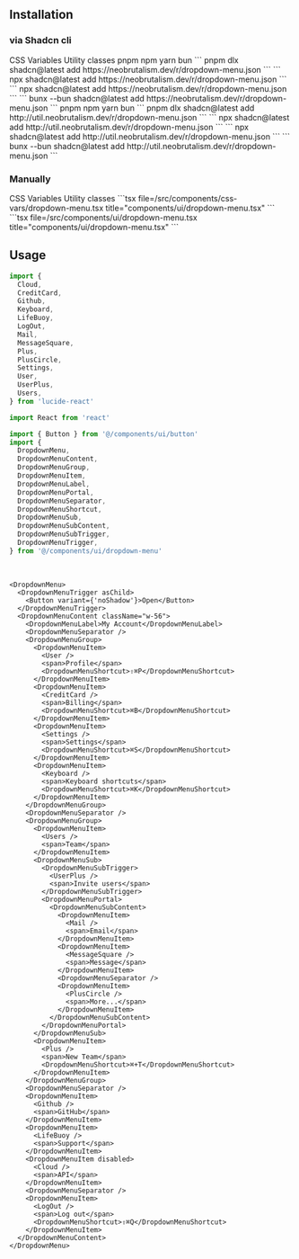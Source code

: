## Installation

### via Shadcn cli

<Tabs defaultValue="css-vars" className="w-full">
  <TabsList className="grid w-full grid-cols-2">
    <TabsTrigger value="css-vars">CSS Variables</TabsTrigger>
    <TabsTrigger value="util">Utility classes</TabsTrigger>
  </TabsList>
  <TabsContent value="css-vars">
    <Tabs defaultValue="pnpm" className="w-full">
      <TabsList className="grid w-full grid-cols-4">
        <TabsTrigger value="pnpm">pnpm</TabsTrigger>
        <TabsTrigger value="npm">npm</TabsTrigger>
        <TabsTrigger value="yarn">yarn</TabsTrigger>
        <TabsTrigger value="bun">bun</TabsTrigger>
      </TabsList>
      <TabsContent value="pnpm">
      ```
      pnpm dlx shadcn@latest add https://neobrutalism.dev/r/dropdown-menu.json
      ```
      </TabsContent>
      <TabsContent value="npm">
      ```
      npx shadcn@latest add https://neobrutalism.dev/r/dropdown-menu.json
      ```
      </TabsContent>
      <TabsContent value="yarn">
      ```
      npx shadcn@latest add https://neobrutalism.dev/r/dropdown-menu.json
      ```
      </TabsContent>
      <TabsContent value="bun">
      ```
      bunx --bun shadcn@latest add https://neobrutalism.dev/r/dropdown-menu.json
      ```
      </TabsContent>
    </Tabs>
  </TabsContent>
  <TabsContent value="util">
    <Tabs defaultValue="pnpm" className="w-full">
      <TabsList className="grid w-full grid-cols-4">
        <TabsTrigger value="pnpm">pnpm</TabsTrigger>
        <TabsTrigger value="npm">npm</TabsTrigger>
        <TabsTrigger value="yarn">yarn</TabsTrigger>
        <TabsTrigger value="bun">bun</TabsTrigger>
      </TabsList>
      <TabsContent value="pnpm">
      ```
      pnpm dlx shadcn@latest add http://util.neobrutalism.dev/r/dropdown-menu.json
      ```
      </TabsContent>
      <TabsContent value="npm">
      ```
      npx shadcn@latest add http://util.neobrutalism.dev/r/dropdown-menu.json
      ```
      </TabsContent>
      <TabsContent value="yarn">
      ```
      npx shadcn@latest add http://util.neobrutalism.dev/r/dropdown-menu.json
      ```
      </TabsContent>
      <TabsContent value="bun">
      ```
      bunx --bun shadcn@latest add http://util.neobrutalism.dev/r/dropdown-menu.json
      ```
      </TabsContent>
    </Tabs>
  </TabsContent>
</Tabs>

<br />

### Manually

<Tabs defaultValue="css-vars" className="w-full">
  <TabsList className="grid w-full grid-cols-2">
    <TabsTrigger value="css-vars">CSS Variables</TabsTrigger>
    <TabsTrigger value="util">Utility classes</TabsTrigger>
  </TabsList>
  <TabsContent value="css-vars">
    ```tsx file=<rootDir>/src/components/css-vars/dropdown-menu.tsx title="components/ui/dropdown-menu.tsx"
    ```
  </TabsContent>
  <TabsContent value="util">
    ```tsx file=<rootDir>/src/components/ui/dropdown-menu.tsx title="components/ui/dropdown-menu.tsx"
    ```
  </TabsContent>
</Tabs>

<br />

## Usage

```ts
import {
  Cloud,
  CreditCard,
  Github,
  Keyboard,
  LifeBuoy,
  LogOut,
  Mail,
  MessageSquare,
  Plus,
  PlusCircle,
  Settings,
  User,
  UserPlus,
  Users,
} from 'lucide-react'

import React from 'react'

import { Button } from '@/components/ui/button'
import {
  DropdownMenu,
  DropdownMenuContent,
  DropdownMenuGroup,
  DropdownMenuItem,
  DropdownMenuLabel,
  DropdownMenuPortal,
  DropdownMenuSeparator,
  DropdownMenuShortcut,
  DropdownMenuSub,
  DropdownMenuSubContent,
  DropdownMenuSubTrigger,
  DropdownMenuTrigger,
} from '@/components/ui/dropdown-menu'
```

<br />

```tsx
<DropdownMenu>
  <DropdownMenuTrigger asChild>
    <Button variant={'noShadow'}>Open</Button>
  </DropdownMenuTrigger>
  <DropdownMenuContent className="w-56">
    <DropdownMenuLabel>My Account</DropdownMenuLabel>
    <DropdownMenuSeparator />
    <DropdownMenuGroup>
      <DropdownMenuItem>
        <User />
        <span>Profile</span>
        <DropdownMenuShortcut>⇧⌘P</DropdownMenuShortcut>
      </DropdownMenuItem>
      <DropdownMenuItem>
        <CreditCard />
        <span>Billing</span>
        <DropdownMenuShortcut>⌘B</DropdownMenuShortcut>
      </DropdownMenuItem>
      <DropdownMenuItem>
        <Settings />
        <span>Settings</span>
        <DropdownMenuShortcut>⌘S</DropdownMenuShortcut>
      </DropdownMenuItem>
      <DropdownMenuItem>
        <Keyboard />
        <span>Keyboard shortcuts</span>
        <DropdownMenuShortcut>⌘K</DropdownMenuShortcut>
      </DropdownMenuItem>
    </DropdownMenuGroup>
    <DropdownMenuSeparator />
    <DropdownMenuGroup>
      <DropdownMenuItem>
        <Users />
        <span>Team</span>
      </DropdownMenuItem>
      <DropdownMenuSub>
        <DropdownMenuSubTrigger>
          <UserPlus />
          <span>Invite users</span>
        </DropdownMenuSubTrigger>
        <DropdownMenuPortal>
          <DropdownMenuSubContent>
            <DropdownMenuItem>
              <Mail />
              <span>Email</span>
            </DropdownMenuItem>
            <DropdownMenuItem>
              <MessageSquare />
              <span>Message</span>
            </DropdownMenuItem>
            <DropdownMenuSeparator />
            <DropdownMenuItem>
              <PlusCircle />
              <span>More...</span>
            </DropdownMenuItem>
          </DropdownMenuSubContent>
        </DropdownMenuPortal>
      </DropdownMenuSub>
      <DropdownMenuItem>
        <Plus />
        <span>New Team</span>
        <DropdownMenuShortcut>⌘+T</DropdownMenuShortcut>
      </DropdownMenuItem>
    </DropdownMenuGroup>
    <DropdownMenuSeparator />
    <DropdownMenuItem>
      <Github />
      <span>GitHub</span>
    </DropdownMenuItem>
    <DropdownMenuItem>
      <LifeBuoy />
      <span>Support</span>
    </DropdownMenuItem>
    <DropdownMenuItem disabled>
      <Cloud />
      <span>API</span>
    </DropdownMenuItem>
    <DropdownMenuSeparator />
    <DropdownMenuItem>
      <LogOut />
      <span>Log out</span>
      <DropdownMenuShortcut>⇧⌘Q</DropdownMenuShortcut>
    </DropdownMenuItem>
  </DropdownMenuContent>
</DropdownMenu>

```